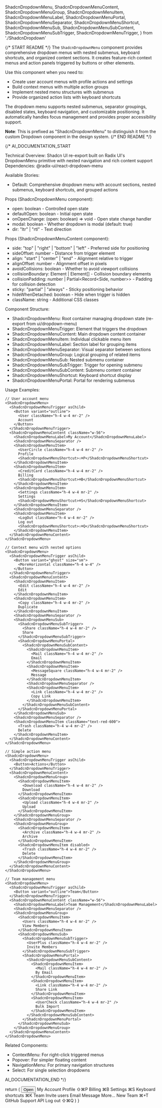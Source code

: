   ShadcnDropdownMenu,
  ShadcnDropdownMenuContent,
  ShadcnDropdownMenuGroup,
  ShadcnDropdownMenuItem,
  ShadcnDropdownMenuLabel,
  ShadcnDropdownMenuPortal,
  ShadcnDropdownMenuSeparator,
  ShadcnDropdownMenuShortcut,
  ShadcnDropdownMenuSub,
  ShadcnDropdownMenuSubContent,
  ShadcnDropdownMenuSubTrigger,
  ShadcnDropdownMenuTrigger,
} from './ShadcnDropdown'

{/* START README */}
The `ShadcnDropdownMenu` component provides comprehensive dropdown menus with nested submenus, keyboard shortcuts, and organized content sections. It creates feature-rich context menus and action panels triggered by buttons or other elements.

Use this component when you need to:

- Create user account menus with profile actions and settings
- Build context menus with multiple action groups
- Implement nested menu structures with submenus
- Provide organized action lists with keyboard shortcuts

The dropdown menu supports nested submenus, separator groupings, disabled states, keyboard navigation, and customizable positioning. It automatically handles focus management and provides proper accessibility support.

**Note**: This is prefixed as "ShadcnDropdownMenu" to distinguish it from the custom Dropdown component in the design system.
{/* END README */}

{/*
AI_DOCUMENTATION_START

Technical Overview: Shadcn UI re-export built on Radix UI's DropdownMenu primitive with nested navigation and rich content support
Dependencies: @radix-ui/react-dropdown-menu

Available Stories:

- Default: Comprehensive dropdown menu with account sections, nested submenus, keyboard shortcuts, and grouped actions

Props (ShadcnDropdownMenu component):

- open: boolean - Controlled open state
- defaultOpen: boolean - Initial open state
- onOpenChange: (open: boolean) => void - Open state change handler
- modal: boolean - Whether dropdown is modal (default: true)
- dir: "ltr" | "rtl" - Text direction

Props (ShadcnDropdownMenuContent component):

- side: "top" | "right" | "bottom" | "left" - Preferred side for positioning
- sideOffset: number - Distance from trigger element
- align: "start" | "center" | "end" - Alignment relative to trigger
- alignOffset: number - Alignment offset in pixels
- avoidCollisions: boolean - Whether to avoid viewport collisions
- collisionBoundary: Element | Element[] - Collision boundary elements
- collisionPadding: number | Partial<Record<Side, number>> - Padding for collision detection
- sticky: "partial" | "always" - Sticky positioning behavior
- hideWhenDetached: boolean - Hide when trigger is hidden
- className: string - Additional CSS classes

Component Structure:

- ShadcnDropdownMenu: Root container managing dropdown state (re-export from ui/dropdown-menu)
- ShadcnDropdownMenuTrigger: Element that triggers the dropdown
- ShadcnDropdownMenuContent: Main dropdown content container
- ShadcnDropdownMenuItem: Individual clickable menu item
- ShadcnDropdownMenuLabel: Section label for grouping items
- ShadcnDropdownMenuSeparator: Visual separator between sections
- ShadcnDropdownMenuGroup: Logical grouping of related items
- ShadcnDropdownMenuSub: Nested submenu container
- ShadcnDropdownMenuSubTrigger: Trigger for opening submenu
- ShadcnDropdownMenuSubContent: Submenu content container
- ShadcnDropdownMenuShortcut: Keyboard shortcut display
- ShadcnDropdownMenuPortal: Portal for rendering submenus

Usage Examples:

```tsx
// User account menu
<ShadcnDropdownMenu>
  <ShadcnDropdownMenuTrigger asChild>
    <Button variant="outline">
      <User className="h-4 w-4 mr-2" />
      Account
    </Button>
  </ShadcnDropdownMenuTrigger>
  <ShadcnDropdownMenuContent className="w-56">
    <ShadcnDropdownMenuLabel>My Account</ShadcnDropdownMenuLabel>
    <ShadcnDropdownMenuSeparator />
    <ShadcnDropdownMenuItem>
      <UserCircle className="h-4 w-4 mr-2" />
      Profile
      <ShadcnDropdownMenuShortcut>⇧⌘P</ShadcnDropdownMenuShortcut>
    </ShadcnDropdownMenuItem>
    <ShadcnDropdownMenuItem>
      <CreditCard className="h-4 w-4 mr-2" />
      Billing
      <ShadcnDropdownMenuShortcut>⌘B</ShadcnDropdownMenuShortcut>
    </ShadcnDropdownMenuItem>
    <ShadcnDropdownMenuItem>
      <Settings className="h-4 w-4 mr-2" />
      Settings
      <ShadcnDropdownMenuShortcut>⌘S</ShadcnDropdownMenuShortcut>
    </ShadcnDropdownMenuItem>
    <ShadcnDropdownMenuSeparator />
    <ShadcnDropdownMenuItem>
      <LogOut className="h-4 w-4 mr-2" />
      Log out
      <ShadcnDropdownMenuShortcut>⇧⌘Q</ShadcnDropdownMenuShortcut>
    </ShadcnDropdownMenuItem>
  </ShadcnDropdownMenuContent>
</ShadcnDropdownMenu>

// Context menu with nested options
<ShadcnDropdownMenu>
  <ShadcnDropdownMenuTrigger asChild>
    <Button variant="ghost" size="sm">
      <MoreHorizontal className="h-4 w-4" />
    </Button>
  </ShadcnDropdownMenuTrigger>
  <ShadcnDropdownMenuContent>
    <ShadcnDropdownMenuItem>
      <Edit className="h-4 w-4 mr-2" />
      Edit
    </ShadcnDropdownMenuItem>
    <ShadcnDropdownMenuItem>
      <Copy className="h-4 w-4 mr-2" />
      Duplicate
    </ShadcnDropdownMenuItem>
    <ShadcnDropdownMenuSeparator />
    <ShadcnDropdownMenuSub>
      <ShadcnDropdownMenuSubTrigger>
        <Share className="h-4 w-4 mr-2" />
        Share
      </ShadcnDropdownMenuSubTrigger>
      <ShadcnDropdownMenuPortal>
        <ShadcnDropdownMenuSubContent>
          <ShadcnDropdownMenuItem>
            <Mail className="h-4 w-4 mr-2" />
            Email
          </ShadcnDropdownMenuItem>
          <ShadcnDropdownMenuItem>
            <MessageSquare className="h-4 w-4 mr-2" />
            Message
          </ShadcnDropdownMenuItem>
          <ShadcnDropdownMenuSeparator />
          <ShadcnDropdownMenuItem>
            <Link className="h-4 w-4 mr-2" />
            Copy Link
          </ShadcnDropdownMenuItem>
        </ShadcnDropdownMenuSubContent>
      </ShadcnDropdownMenuPortal>
    </ShadcnDropdownMenuSub>
    <ShadcnDropdownMenuSeparator />
    <ShadcnDropdownMenuItem className="text-red-600">
      <Trash className="h-4 w-4 mr-2" />
      Delete
    </ShadcnDropdownMenuItem>
  </ShadcnDropdownMenuContent>
</ShadcnDropdownMenu>

// Simple action menu
<ShadcnDropdownMenu>
  <ShadcnDropdownMenuTrigger asChild>
    <Button>Actions</Button>
  </ShadcnDropdownMenuTrigger>
  <ShadcnDropdownMenuContent>
    <ShadcnDropdownMenuGroup>
      <ShadcnDropdownMenuItem>
        <Download className="h-4 w-4 mr-2" />
        Download
      </ShadcnDropdownMenuItem>
      <ShadcnDropdownMenuItem>
        <Upload className="h-4 w-4 mr-2" />
        Upload
      </ShadcnDropdownMenuItem>
    </ShadcnDropdownMenuGroup>
    <ShadcnDropdownMenuSeparator />
    <ShadcnDropdownMenuGroup>
      <ShadcnDropdownMenuItem>
        <Archive className="h-4 w-4 mr-2" />
        Archive
      </ShadcnDropdownMenuItem>
      <ShadcnDropdownMenuItem disabled>
        <Trash className="h-4 w-4 mr-2" />
        Delete
      </ShadcnDropdownMenuItem>
    </ShadcnDropdownMenuGroup>
  </ShadcnDropdownMenuContent>
</ShadcnDropdownMenu>

// Team management menu
<ShadcnDropdownMenu>
  <ShadcnDropdownMenuTrigger asChild>
    <Button variant="outline">Team</Button>
  </ShadcnDropdownMenuTrigger>
  <ShadcnDropdownMenuContent className="w-56">
    <ShadcnDropdownMenuLabel>Team Management</ShadcnDropdownMenuLabel>
    <ShadcnDropdownMenuSeparator />
    <ShadcnDropdownMenuGroup>
      <ShadcnDropdownMenuItem>
        <Users className="h-4 w-4 mr-2" />
        View Members
      </ShadcnDropdownMenuItem>
      <ShadcnDropdownMenuSub>
        <ShadcnDropdownMenuSubTrigger>
          <UserPlus className="h-4 w-4 mr-2" />
          Invite Members
        </ShadcnDropdownMenuSubTrigger>
        <ShadcnDropdownMenuPortal>
          <ShadcnDropdownMenuSubContent>
            <ShadcnDropdownMenuItem>
              <Mail className="h-4 w-4 mr-2" />
              By Email
            </ShadcnDropdownMenuItem>
            <ShadcnDropdownMenuItem>
              <Link className="h-4 w-4 mr-2" />
              Share Link
            </ShadcnDropdownMenuItem>
            <ShadcnDropdownMenuItem>
              <UserCheck className="h-4 w-4 mr-2" />
              Bulk Import
            </ShadcnDropdownMenuItem>
          </ShadcnDropdownMenuSubContent>
        </ShadcnDropdownMenuPortal>
      </ShadcnDropdownMenuSub>
    </ShadcnDropdownMenuGroup>
  </ShadcnDropdownMenuContent>
</ShadcnDropdownMenu>
```

Related Components:

- ContextMenu: For right-click triggered menus
- Popover: For simpler floating content
- NavigationMenu: For primary navigation structures
- Select: For single selection dropdowns

AI_DOCUMENTATION_END
*/}

  return (
    <ShadcnDropdownMenu>
      <ShadcnDropdownMenuTrigger asChild>
        <Button variant="outline">Open</Button>
      </ShadcnDropdownMenuTrigger>
      <ShadcnDropdownMenuContent className="w-56" align="start">
        <ShadcnDropdownMenuLabel>My Account</ShadcnDropdownMenuLabel>
        <ShadcnDropdownMenuGroup>
          <ShadcnDropdownMenuItem>
            Profile
            <ShadcnDropdownMenuShortcut>⇧⌘P</ShadcnDropdownMenuShortcut>
          </ShadcnDropdownMenuItem>
          <ShadcnDropdownMenuItem>
            Billing
            <ShadcnDropdownMenuShortcut>⌘B</ShadcnDropdownMenuShortcut>
          </ShadcnDropdownMenuItem>
          <ShadcnDropdownMenuItem>
            Settings
            <ShadcnDropdownMenuShortcut>⌘S</ShadcnDropdownMenuShortcut>
          </ShadcnDropdownMenuItem>
          <ShadcnDropdownMenuItem>
            Keyboard shortcuts
            <ShadcnDropdownMenuShortcut>⌘K</ShadcnDropdownMenuShortcut>
          </ShadcnDropdownMenuItem>
        </ShadcnDropdownMenuGroup>
        <ShadcnDropdownMenuSeparator />
        <ShadcnDropdownMenuGroup>
          <ShadcnDropdownMenuItem>Team</ShadcnDropdownMenuItem>
          <ShadcnDropdownMenuSub>
            <ShadcnDropdownMenuSubTrigger>
              Invite users
            </ShadcnDropdownMenuSubTrigger>
            <ShadcnDropdownMenuPortal>
              <ShadcnDropdownMenuSubContent>
                <ShadcnDropdownMenuItem>Email</ShadcnDropdownMenuItem>
                <ShadcnDropdownMenuItem>Message</ShadcnDropdownMenuItem>
                <ShadcnDropdownMenuSeparator />
                <ShadcnDropdownMenuItem>More...</ShadcnDropdownMenuItem>
              </ShadcnDropdownMenuSubContent>
            </ShadcnDropdownMenuPortal>
          </ShadcnDropdownMenuSub>
          <ShadcnDropdownMenuItem>
            New Team
            <ShadcnDropdownMenuShortcut>⌘+T</ShadcnDropdownMenuShortcut>
          </ShadcnDropdownMenuItem>
        </ShadcnDropdownMenuGroup>
        <ShadcnDropdownMenuSeparator />
        <ShadcnDropdownMenuItem>GitHub</ShadcnDropdownMenuItem>
        <ShadcnDropdownMenuItem>Support</ShadcnDropdownMenuItem>
        <ShadcnDropdownMenuItem disabled>API</ShadcnDropdownMenuItem>
        <ShadcnDropdownMenuSeparator />
        <ShadcnDropdownMenuItem>
          Log out
          <ShadcnDropdownMenuShortcut>⇧⌘Q</ShadcnDropdownMenuShortcut>
        </ShadcnDropdownMenuItem>
      </ShadcnDropdownMenuContent>
    </ShadcnDropdownMenu>
  )
}
